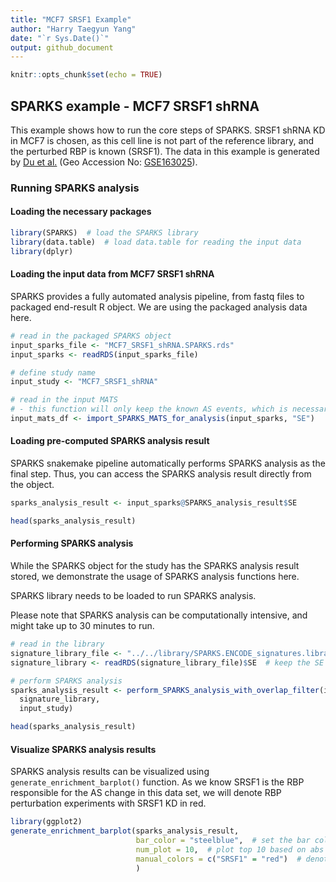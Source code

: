 ```yaml
---
title: "MCF7 SRSF1 Example"
author: "Harry Taegyun Yang"
date: "`r Sys.Date()`"
output: github_document
---
```


```r
knitr::opts_chunk$set(echo = TRUE)
```

## SPARKS example - MCF7 SRSF1 shRNA

This example shows how to run the core steps of SPARKS. SRSF1 shRNA KD in MCF7 is chosen, as this cell line is not part of the reference library, and the perturbed RBP is known (SRSF1). The data in this example is generated by [Du et al.](https://jeccr.biomedcentral.com/articles/10.1186/s13046-021-01978-8) (Geo Accession No: [GSE163025](https://www.ncbi.nlm.nih.gov/geo/query/acc.cgi?acc=GSE163025)).

### Running SPARKS analysis

#### Loading the necessary packages

```r
library(SPARKS)  # load the SPARKS library 
library(data.table)  # load data.table for reading the input data 
library(dplyr)


```

#### Loading the input data from MCF7 SRSF1 shRNA

SPARKS provides a fully automated analysis pipeline, from fastq files to packaged end-result R object. We are using the packaged analysis data here.

```r
# read in the packaged SPARKS object
input_sparks_file <- "MCF7_SRSF1_shRNA.SPARKS.rds"
input_sparks <- readRDS(input_sparks_file)

# define study name
input_study <- "MCF7_SRSF1_shRNA"

# read in the input MATS
# - this function will only keep the known AS events, which is necessary
input_mats_df <- import_SPARKS_MATS_for_analysis(input_sparks, "SE") 
```

#### Loading pre-computed SPARKS analysis result

SPARKS snakemake pipeline automatically performs SPARKS analysis as the final step. Thus, you can access the SPARKS analysis result directly from the object.

```r

sparks_analysis_result <- input_sparks@SPARKS_analysis_result$SE

head(sparks_analysis_result)
```

#### Performing SPARKS analysis

While the SPARKS object for the study has the SPARKS analysis result stored, we demonstrate the usage of SPARKS analysis functions here.

SPARKS library needs to be loaded to run SPARKS analysis.

Please note that SPARKS analysis can be computationally intensive, and might take up to 30 minutes to run.

```r

# read in the library 
signature_library_file <- "../../library/SPARKS.ENCODE_signatures.library.rds"
signature_library <- readRDS(signature_library_file)$SE  # keep the SE parts only for memory management

# perform SPARKS analysis
sparks_analysis_result <- perform_SPARKS_analysis_with_overlap_filter(input_mats_df,
  signature_library,
  input_study)

head(sparks_analysis_result)
```

#### Visualize SPARKS analysis results 

SPARKS analysis results can be visualized using `generate_enrichment_barplot()` function. As we know SRSF1 is the RBP responsible for the AS change in this data set, we will denote RBP perturbation experiments with SRSF1 KD in red.

```r
library(ggplot2)
generate_enrichment_barplot(sparks_analysis_result,
                            bar_color = "steelblue",  # set the bar color
                            num_plot = 10,  # plot top 10 based on abs ES
                            manual_colors = c("SRSF1" = "red")  # denote SRSF1
                            )

```

